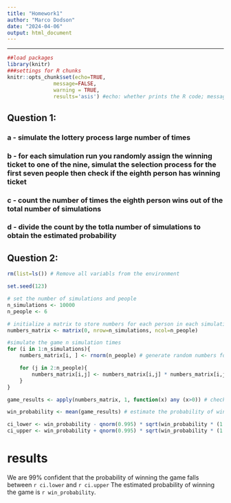 ```yaml
---
title: "Homework1"
author: "Marco Dodson"
date: "2024-04-06"
output: html_document
---
```

---
```r
##load packages
library(knitr)
###settings for R chunks
knitr::opts_chunk$set(echo=TRUE,
               message=FALSE,
               warning = TRUE,
               results='asis') #echo: whether prints the R code; message: whether shows the message outputs; warning: whether shows the warning messages; results: whether contain ## in front of the R output # nolint
```

## Question 1: 
### a - simulate the lottery process large number of times 
### b - for each simulation run you randomly assign the winning ticket to one of the nine, simulat the selection process for the first seven people then check if the eighth person has winning ticket
### c - count the number of times the eighth person wins out of the total number of simulations
### d - divide the count by the totla number of simulations to obtain the estimated probability 

## Question 2:

```r
rm(list=ls()) # Remove all variabls from the environment
```

```r
set.seed(123)
```

```r
# set the number of simulations and people 
n_simulations <- 10000
n_people <- 6 

# initialize a matrix to store numbers for each person in each simulation 
numbers_matrix <- matrix(0, nrow=n_simulations, ncol=n_people)
```

```r
#simulate the game n simulation times 
for (i in 1:n_simulations){
    numbers_matrix[i, ] <- rnorm(n_people) # generate random numbers for each person and store them in matrix

    for (j in 2:n_people){
        numbers_matrix[i,j] <- numbers_matrix[i,j] * numbers_matrix[i,j-1] # calculate the product of numbers for each person 
    }
}

```

```r
game_results <- apply(numbers_matrix, 1, function(x) any (x>0)) # check if any number is larger than 0 in each simulation
```

```r
win_probability <- mean(game_results) # estimate the probability of winning 
```

```r
ci_lower <- win_probability - qnorm(0.995) * sqrt(win_probability * (1 - win_probability)/ n_simulations) # confidence interval lower bound 
ci_upper <- win_probability + qnorm(0.995) * sqrt(win_probability * (1 - win_probability)/ n_simulations) # confidence upper bound 

```


# results 
We are 99% confident that the probability of winning the game falls between ``r ci.lower`` and ``r ci.upper``
The estimated probability of winning the game is ``r win_probability``.